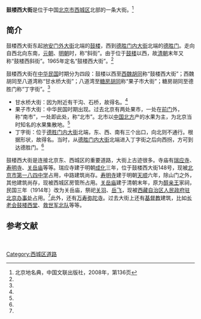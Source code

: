 {{Coord|39.94248|116.38240|type:landmark_region:CN-11_source:GoogleMaps|display=title}}
{{Infobox China Road
|路牌类型 = Beijing
|道路方向 = WE
|中文道路名称 = 鼓楼西大街
|道路名称拼音 = GULOU XIDAJIE
|图片 = Gulou West St at Denei Ganshuiqiao (20211001135910).jpg
|图片说明 = 鼓楼西大街德内甘水桥段（2021年10月摄）
|道路属性 = 
|道路总长度 = 
|车速限制 = 
|行车线数量 = 
|所在地区 = [[北京市|北京市]][[西城区|西城区]][[什刹海街道|什刹海街道]]
|起点 =[[德胜门_(北京)|德胜门]]
|终点 =[[北京鼓楼|鼓楼]]
|路段主要建筑 =[[瑞应寺_(西城区)|瑞应寺]]<br>[[寿明寺|寿明寺]]<br>[[关岳庙|关岳庙]]<br>（[[西藏自治区人民政府驻北京办事处|西藏自治区人民政府<br>驻北京办事处]]）<br>[[万寿弥陀寺|万寿弥陀寺]]<br>[[长老会鼓楼西堂|长老会鼓楼西堂]]<br>[[救世军北队|救世军北队]]
}}

'''鼓楼西大街'''是位于中国[[北京市|北京市]][[西城区|西城区]]北部的一条大街。<ref name=bjdmd>北京地名典，中国文联出版社，2008年，第136页</ref>

==简介==
鼓楼西大街东起[[地安门外大街|地安门外大街]]北端的[[北京鼓楼|鼓楼]]，西到[[德胜门内大街|德胜门内大街]]北端的[[德胜门_(北京)|德胜门]]。走向自西北向东南，[[元朝|元朝]]、[[明朝|明朝]]时，称“斜街”。由于位于[[北京鼓楼|鼓楼]]以西，故[[清朝|清朝]]末年又称“鼓楼西斜街”。1965年定名“鼓楼西大街”。<ref name=bjdmd/>

鼓楼西大街在[[中华民国|中华民国]]时期分为四段：鼓楼以西至[[西魏胡同|西魏胡同]]称“鼓楼西大街”；西魏胡同至八道湾称“甘水桥大街”；八道湾至[[糖房胡同|糖房胡同]]称“果子市大街”；糖房胡同至德胜门称“丁字街”。<ref name=bjdmd/>
*甘水桥大街：因为附近有干沟、石桥，故得名。<ref name=bjdmd/>
*果子市大街：中华民国时期出现。过去北京有两处果市，一处在[[前门|前门]]外，称“南市”，一处即此处，称“北市”。北市以[[中国北方|中国北方]]产的水果为主，为北京当时知名的水果集散地。<ref name=bjdmd/>
*丁字街：位于[[德胜门内大街|德胜门内大街]]北端，东、西、南有三个出口，向北则不通行。根据形状，故得名。当时，从[[德胜门内大街|德胜门内大街]]北端进入丁字街之后向西拐，方可到达德胜门。<ref name=bjdmd/>

鼓楼西大街是连接北京东、西城区的重要道路，大街上古迹很多。寺庙有[[瑞应寺_(西城区)|瑞应寺]]、[[寿明寺|寿明寺]]、[[关岳庙|关岳庙]]等等。瑞应寺建于明朝[[成化|成化]]三年，位于鼓楼西大街148号，现被[[北京市第一八四中学|北京市第一八四中学]]占用，中路建筑尚存。[[寿明寺|寿明寺]]建于明朝[[天顺_(明朝)|天顺]]六年，除山门之外，其他建筑尚存，现被西城区房管所占用。[[关岳庙|关岳庙]]建于清朝末年，原为[[醇亲王|醇亲王]]家祠，民国三年（1914年）改为关岳庙，祭祀[[关羽|关羽]]、[[岳飞|岳飞]]，现被[[西藏自治区人民政府驻北京办事处|西藏自治区人民政府驻北京办事处]]占用。<ref name=bjdmd/>此外，还有[[万寿弥陀寺|万寿弥陀寺]]。过去大街上还有[[基督教|基督教]]建筑，比如[[长老会鼓楼西堂|长老会鼓楼西堂]]、[[救世军北队|救世军北队]]等等。

==参考文献==
{{commonscat|Gulou Xidajie (Beijing)}}
{{reflist}}

[[Category:西城区道路|Category:西城区道路]]　